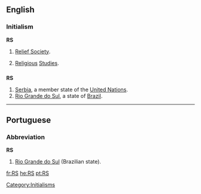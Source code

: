 ==English==

===Initialism===
'''RS'''

# {{context|Mormonism}} [[w:Relief Society|Relief Society]].
# [[Religious]] [[Studies]].

==={{abbreviation}}===
'''RS'''

# [[Serbia]], a member state of the [[United Nations]].
# [[Rio Grande do Sul]], a state of [[Brazil]].

[[Category:Initialisms]]

----

==Portuguese==

===Abbreviation===
'''RS'''

# [[Rio Grande do Sul]] (Brazilian state).

[[fr:RS]]
[[he:RS]]
[[pt:RS]]